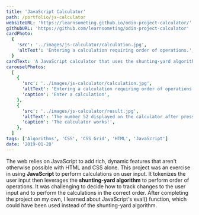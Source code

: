 ```yaml
---
title: 'JavaScript Calculator'
path: /portfolio/js-calculator
websiteURL: 'https://learnsometing.github.io/odin-project-calculator/'
githubURL: 'https://github.com/learnsometing/odin-project-calculator'
cardPhoto:
  {
    'src': '../images/js-calculator/calculation.jpg',
    'altText': 'Entering a calculation requiring order of operations.',
  }
cardText: 'A JavaScript calculator that uses the shunting-yard algorithm to implement order of operations.'
carouselPhotos:
  [
    {
      'src': '../images/js-calculator/calculation.jpg',
      'altText': 'Entering a calculation requiring order of operations.',
      'caption': 'Enter a calculation',
    },
    {
      'src': '../images/js-calculator/result.jpg',
      'altText': 'The number 52 displayed on the calculator after pressing enter',
      'caption': 'The calculator works!',
    },
  ]
tags: ['Algorithms', 'CSS', 'CSS Grid', 'HTML', 'JavaScript']
date: '2019-01-28'
---
```


<Grid item>
  <DescriptionParagraph variant={'body1'} gutterBottom>
    The web relies on JavaScript to add rich, dynamic features that aren't otherwise
    possible with HTML and CSS alone. This project was an exercise in using <strong>JavaScript</strong>
    to perform calculations on user input.
  </DescriptionParagraph>
</Grid>
<Grid item>
  <DescriptionParagraph variant={'body1'} gutterBottom>
    It tokenizes the user input then leverages the <strong>shunting-yard algorithm</strong> to perform
    order of operations. It was challenging to decide how to track changes to the user input 
    and to perform the calculations in the correct order.
  </DescriptionParagraph>
</Grid>
<Grid item>
  <DescriptionParagraph variant={'body1'} gutterBottom>
    After completing the project on my own, I learned about
    JavaScript's eval() function, which could have been used instead of the
    shunting-yard algorithm.
  </DescriptionParagraph>
</Grid>
